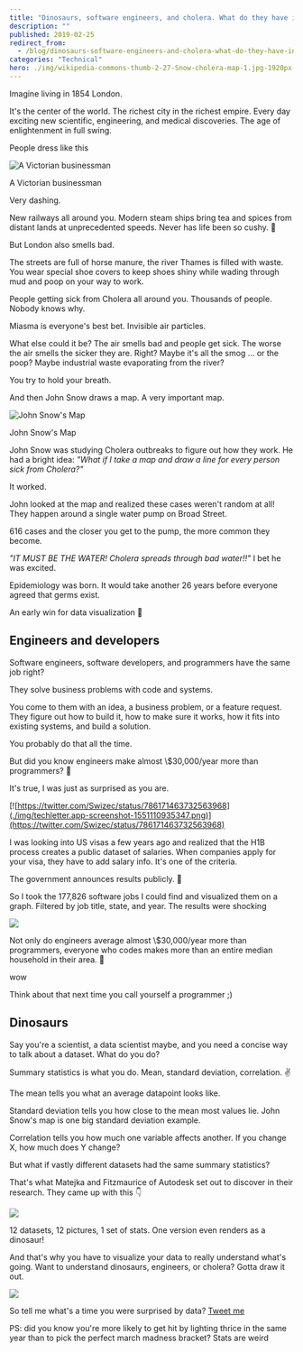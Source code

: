 ```yaml
---
title: "Dinosaurs, software engineers, and cholera. What do they have in common?"
description: ""
published: 2019-02-25
redirect_from:
  - /blog/dinosaurs-software-engineers-and-cholera-what-do-they-have-in-common/swizec/8956
categories: "Technical"
hero: ./img/wikipedia-commons-thumb-2-27-Snow-cholera-map-1.jpg-1920px-Snow-cholera-map-1.jpg
---
```


Imagine living in 1854 London.

It's the center of the world. The richest city in the richest empire. Every day exciting new scientific, engineering, and medical discoveries. The age of enlightenment in full swing.

People dress like this

![A Victorian businessman](./img/webimages-gallery_1850s_bowtie.gif)

A Victorian businessman

Very dashing.

New railways all around you. Modern steam ships bring tea and spices from distant lands at unprecedented speeds. Never has life been so cushy. 🎩

But London also smells bad.

The streets are full of horse manure, the river Thames is filled with waste. You wear special shoe covers to keep shoes shiny while wading through mud and poop on your way to work.

People getting sick from Cholera all around you. Thousands of people. Nobody knows why.

Miasma is everyone's best bet. Invisible air particles.

What else could it be? The air smells bad and people get sick. The worse the air smells the sicker they are. Right? Maybe it's all the smog ... or the poop? Maybe industrial waste evaporating from the river?

You try to hold your breath.

And then John Snow draws a map. A very important map.

![John Snow's Map](./img/wikipedia-commons-thumb-2-27-Snow-cholera-map-1.jpg-1920px-Snow-cholera-map-1.jpg)

John Snow's Map

John Snow was studying Cholera outbreaks to figure out how they work. He had a bright idea: _"What if I take a map and draw a line for every person sick from Cholera?"_

It worked.

John looked at the map and realized these cases weren't random at all! They happen around a single water pump on Broad Street.

616 cases and the closer you get to the pump, the more common they become.

_"IT MUST BE THE WATER! Cholera spreads through bad water!!"_ I bet he was excited.

Epidemiology was born. It would take another 26 years before everyone agreed that germs exist.

An early win for data visualization 💪

## Engineers and developers

Software engineers, software developers, and programmers have the same job right?

They solve business problems with code and systems.

You come to them with an idea, a business problem, or a feature request. They figure out how to build it, how to make sure it works, how it fits into existing systems, and build a solution.

You probably do that all the time.

But did you know engineers make almost \\\$30,000/year more than programmers? 🤨

It's true, I was just as surprised as you are.

[![https://twitter.com/Swizec/status/786171463732563968](./img/techletter.app-screenshot-1551110935347.png)](https://twitter.com/Swizec/status/786171463732563968)

I was looking into US visas a few years ago and realized that the H1B process creates a public dataset of salaries. When companies apply for your visa, they have to add salary info. It's one of the criteria.

The government announces results publicly. 🤔

So I took the 177,826 software jobs I could find and visualized them on a graph. Filtered by job title, state, and year. The results were shocking

![](./img/static-salaries.92f742c6.gif)

Not only do engineers average almost \\\$30,000/year more than programmers, everyone who codes makes more than an entire median household in their area. 🤯

wow

Think about that next time you call yourself a programmer ;)

## Dinosaurs

Say you're a scientist, a data scientist maybe, and you need a concise way to talk about a dataset. What do you do?

Summary statistics is what you do. Mean, standard deviation, correlation. ✌️

The mean tells you what an average datapoint looks like.

Standard deviation tells you how close to the mean most values lie. John Snow's map is one big standard deviation example.

Correlation tells you how much one variable affects another. If you change X, how much does Y change?

But what if vastly different datasets had the same summary statistics?

That's what Matejka and Fitzmaurice of Autodesk set out to discover in their research. They came up with this 👇

![](./img/static-datasaurus.276ab6ca.gif)

12 datasets, 12 pictures, 1 set of stats. One version even renders as a dinosaur!

And that's why you have to visualize your data to really understand what's going. Want to understand dinosaurs, engineers, or cholera? Gotta draw it out.

![](./img/media-AbPNdmgk6TJK-giphy.gif)

So tell me what's a time you were surprised by data? [Tweet me](https://twitter.com/Swizec)

PS: did you know you're more likely to get hit by lighting thrice in the same year than to pick the perfect march madness bracket? Stats are weird
